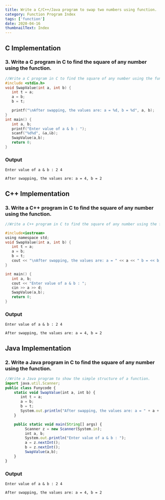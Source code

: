 ```yaml
---
title: Write a C/C++/Java program to swap two numbers using function.
category: Function Program Index
tags: ['function']
date: 2020-04-16
thumbnailText: Index
---
```


## C Implementation
### 3. Write a C program in C to find the square of any number using the function.
```c
//Write a C program in C to find the square of any number using the function.
#include <stdio.h>
void SwapValue(int a, int b) {
   int t = a;
   a = b;
   b = t;

   printf("\nAfter swapping, the values are: a = %d, b = %d", a, b);
}
int main() {
   int a, b;
   printf("Enter value of a & b : ");
   scanf("%d%d", &a,&b);
   SwapValue(a,b);
   return 0;
}
```
### Output
```
Enter value of a & b : 2 4

After swapping, the values are: a = 4, b = 2
```

## C++ Implementation
### 3. Write a C++ program in C to find the square of any number using the function.
```c
//Write a C++ program in C to find the square of any number using the function.

#include<iostream>
using namespace std;
void SwapValue(int a, int b) {
   int t = a;
   a = b;
   b = t;
   cout << "\nAfter swapping, the values are: a = " << a << " b = << b;
}

int main() {
   int a, b;
   cout << "Enter value of a & b : ";
   cin >> a >> d;
   SwapValue(a,b);
   return 0;
}
```
### Output
```
Enter value of a & b : 2 4

After swapping, the values are: a = 4, b = 2
```

## Java Implementation
### 2. Write a Java program in C to find the square of any number using the function.
```js
//Write a Java program to show the simple structure of a function.
import java.util.Scanner;
public class Funycode {
    static void SwapValue(int a, int b) {
       int t = a;
       a = b;
       b = t;
       System.out.println("After swapping, the values are: a = " + a + " b = "+ b);
    }

    public static void main(String[] args) {
         Scanner z = new Scanner(System.in);
         int a, b;
         System.out.println("Enter value of a & b : ");
         a = z.nextInt();
         b = z.nextInt();
         SwapValue(a,b);
    }
}
```
### Output
```
Enter value of a & b : 2 4

After swapping, the values are: a = 4, b = 2
```

